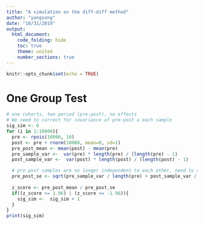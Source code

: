 ```yaml
---
title: "A simulation on the diff-diff method"
author: "yangsong"
date: "10/31/2019"
output:
  html_document:
    code_folding: hide
    toc: true
    theme: united
    number_sections: true
---
```


```r
knitr::opts_chunk$set(echo = TRUE)
```

# One Group Test
```r
# one cohorts, two period (pre-post), no effects
# We need to correct for covariance of pre-post a each sample
sig_sim <- 0 
for (i in 1:10000){
  pre <- rpois(10000, 10)
  post <- pre + rnorm(10000, mean=0, sd=1)
  pre_post_mean <- mean(post) - mean(pre)
  pre_sample_var <-  var(pre) * length(pre) / (length(pre) - 1)
  post_sample_var <-  var(post) * length(post) / (length(post) - 1)

  # pre post samples are no longer independent to each other, need to account for the covariance term
  pre_post_se <- sqrt(pre_sample_var / length(pre) + post_sample_var / length(post) - 2 * pre_sample_var / length(pre))
  
  z_score <- pre_post_mean / pre_post_se
  if((z_score >= 1.96) | (z_score <= -1.96)){
    sig_sim <-  sig_sim + 1
  }
}
print(sig_sim)

```

